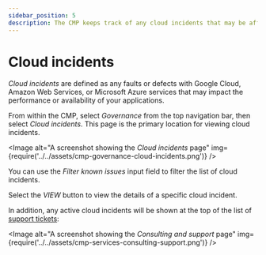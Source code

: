 ```yaml
---
sidebar_position: 5
description: The CMP keeps track of any cloud incidents that may be affecting your applications
---
```


# Cloud incidents

_Cloud incidents_ are defined as any faults or defects with Google Cloud, Amazon Web Services, or Microsoft Azure services that may impact the performance or availability of your applications.

From within the CMP, select _Governance_ from the top navigation bar, then select _Cloud incidents_. This page is the primary location for viewing cloud incidents.


<Image
  alt="A screenshot showing the _Cloud incidents_ page"
  img={require('../../assets/cmp-governance-cloud-incidents.png')}
/>

You can use the _Filter known issues_ input field to filter the list of cloud incidents.

Select the _VIEW_ button to view the details of a specific cloud incident.

In addition, any active cloud incidents will be shown at the top of the list of [support tickets](index.mdx):

<Image
  alt="A screenshot showing the _Consulting and support_ page"
  img={require('../../assets/cmp-services-consulting-support.png')}
/>
